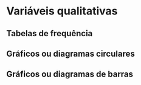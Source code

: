 # Variáveis qualitativas

## Tabelas de frequência

## Gráficos ou diagramas circulares

## Gráficos ou diagramas de barras
